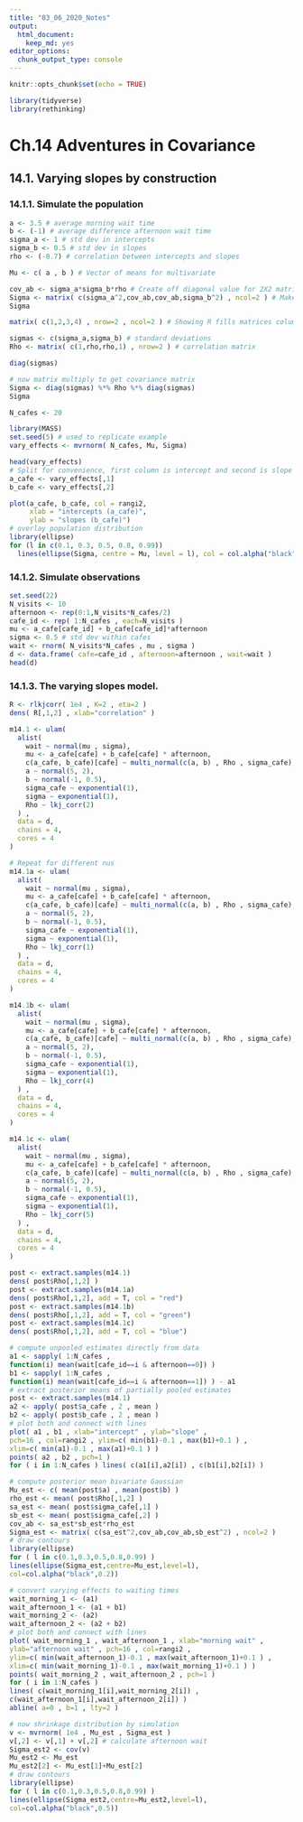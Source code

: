 ```yaml
---
title: "03_06_2020_Notes"
output: 
  html_document: 
    keep_md: yes
editor_options: 
  chunk_output_type: console
---
```


```r
knitr::opts_chunk$set(echo = TRUE)
```

```r
library(tidyverse)
library(rethinking)
```

# Ch.14 Adventures in Covariance
## 14.1. Varying slopes by construction
### 14.1.1. Simulate the population

```r
a <- 3.5 # average morning wait time
b <- (-1) # average difference afternoon wait time
sigma_a <- 1 # std dev in intercepts
sigma_b <- 0.5 # std dev in slopes
rho <- (-0.7) # correlation between intercepts and slopes
```

```r
Mu <- c( a , b ) # Vector of means for multivariate
```

```r
cov_ab <- sigma_a*sigma_b*rho # Create off diagonal value for 2X2 matrix
Sigma <- matrix( c(sigma_a^2,cov_ab,cov_ab,sigma_b^2) , ncol=2 ) # Make var-cov matrix
Sigma
```

```r
matrix( c(1,2,3,4) , nrow=2 , ncol=2 ) # Showing R fills matrices column first by default
```

```r
sigmas <- c(sigma_a,sigma_b) # standard deviations
Rho <- matrix( c(1,rho,rho,1) , nrow=2 ) # correlation matrix

diag(sigmas)

# now matrix multiply to get covariance matrix
Sigma <- diag(sigmas) %*% Rho %*% diag(sigmas)
Sigma
```

```r
N_cafes <- 20
```

```r
library(MASS)
set.seed(5) # used to replicate example
vary_effects <- mvrnorm( N_cafes, Mu, Sigma)
```

```r
head(vary_effects)
# Split for convenience, first column is intercept and second is slope
a_cafe <- vary_effects[,1]
b_cafe <- vary_effects[,2]
```

```r
plot(a_cafe, b_cafe, col = rangi2,
     xlab = "intercepts (a_cafe)",
     ylab = "slopes (b_cafe)")
# overlay population distribution
library(ellipse)
for (l in c(0.1, 0.3, 0.5, 0.8, 0.99))
  lines(ellipse(Sigma, centre = Mu, level = l), col = col.alpha("black", 0.2))
```

### 14.1.2. Simulate observations

```r
set.seed(22)
N_visits <- 10
afternoon <- rep(0:1,N_visits*N_cafes/2)
cafe_id <- rep( 1:N_cafes , each=N_visits )
mu <- a_cafe[cafe_id] + b_cafe[cafe_id]*afternoon
sigma <- 0.5 # std dev within cafes
wait <- rnorm( N_visits*N_cafes , mu , sigma )
d <- data.frame( cafe=cafe_id , afternoon=afternoon , wait=wait )
head(d)
```

### 14.1.3. The varying slopes model.

```r
R <- rlkjcorr( 1e4 , K=2 , eta=2 )
dens( R[,1,2] , xlab="correlation" )
```

```r
m14.1 <- ulam(
  alist(
    wait ~ normal(mu , sigma),
    mu <- a_cafe[cafe] + b_cafe[cafe] * afternoon,
    c(a_cafe, b_cafe)[cafe] ~ multi_normal(c(a, b) , Rho , sigma_cafe),
    a ~ normal(5, 2),
    b ~ normal(-1, 0.5),
    sigma_cafe ~ exponential(1),
    sigma ~ exponential(1),
    Rho ~ lkj_corr(2)
  ) ,
  data = d,
  chains = 4,
  cores = 4
)

# Repeat for different nus
m14.1a <- ulam(
  alist(
    wait ~ normal(mu , sigma),
    mu <- a_cafe[cafe] + b_cafe[cafe] * afternoon,
    c(a_cafe, b_cafe)[cafe] ~ multi_normal(c(a, b) , Rho , sigma_cafe),
    a ~ normal(5, 2),
    b ~ normal(-1, 0.5),
    sigma_cafe ~ exponential(1),
    sigma ~ exponential(1),
    Rho ~ lkj_corr(1)
  ) ,
  data = d,
  chains = 4,
  cores = 4
)

m14.1b <- ulam(
  alist(
    wait ~ normal(mu , sigma),
    mu <- a_cafe[cafe] + b_cafe[cafe] * afternoon,
    c(a_cafe, b_cafe)[cafe] ~ multi_normal(c(a, b) , Rho , sigma_cafe),
    a ~ normal(5, 2),
    b ~ normal(-1, 0.5),
    sigma_cafe ~ exponential(1),
    sigma ~ exponential(1),
    Rho ~ lkj_corr(4)
  ) ,
  data = d,
  chains = 4,
  cores = 4
)

m14.1c <- ulam(
  alist(
    wait ~ normal(mu , sigma),
    mu <- a_cafe[cafe] + b_cafe[cafe] * afternoon,
    c(a_cafe, b_cafe)[cafe] ~ multi_normal(c(a, b) , Rho , sigma_cafe),
    a ~ normal(5, 2),
    b ~ normal(-1, 0.5),
    sigma_cafe ~ exponential(1),
    sigma ~ exponential(1),
    Rho ~ lkj_corr(5)
  ) ,
  data = d,
  chains = 4,
  cores = 4
)
```

```r
post <- extract.samples(m14.1)
dens( post$Rho[,1,2] )
post <- extract.samples(m14.1a)
dens( post$Rho[,1,2], add = T, col = "red")
post <- extract.samples(m14.1b)
dens( post$Rho[,1,2], add = T, col = "green")
post <- extract.samples(m14.1c)
dens( post$Rho[,1,2], add = T, col = "blue")
```

```r
# compute unpooled estimates directly from data
a1 <- sapply( 1:N_cafes ,
function(i) mean(wait[cafe_id==i & afternoon==0]) )
b1 <- sapply( 1:N_cafes ,
function(i) mean(wait[cafe_id==i & afternoon==1]) ) - a1
# extract posterior means of partially pooled estimates
post <- extract.samples(m14.1)
a2 <- apply( post$a_cafe , 2 , mean )
b2 <- apply( post$b_cafe , 2 , mean )
# plot both and connect with lines
plot( a1 , b1 , xlab="intercept" , ylab="slope" ,
pch=16 , col=rangi2 , ylim=c( min(b1)-0.1 , max(b1)+0.1 ) ,
xlim=c( min(a1)-0.1 , max(a1)+0.1 ) )
points( a2 , b2 , pch=1 )
for ( i in 1:N_cafes ) lines( c(a1[i],a2[i]) , c(b1[i],b2[i]) )
```

```r
# compute posterior mean bivariate Gaussian
Mu_est <- c( mean(post$a) , mean(post$b) )
rho_est <- mean( post$Rho[,1,2] )
sa_est <- mean( post$sigma_cafe[,1] )
sb_est <- mean( post$sigma_cafe[,2] )
cov_ab <- sa_est*sb_est*rho_est
Sigma_est <- matrix( c(sa_est^2,cov_ab,cov_ab,sb_est^2) , ncol=2 )
# draw contours
library(ellipse)
for ( l in c(0.1,0.3,0.5,0.8,0.99) )
lines(ellipse(Sigma_est,centre=Mu_est,level=l),
col=col.alpha("black",0.2))
```

```r
# convert varying effects to waiting times
wait_morning_1 <- (a1)
wait_afternoon_1 <- (a1 + b1)
wait_morning_2 <- (a2)
wait_afternoon_2 <- (a2 + b2)
# plot both and connect with lines
plot( wait_morning_1 , wait_afternoon_1 , xlab="morning wait" ,
ylab="afternoon wait" , pch=16 , col=rangi2 ,
ylim=c( min(wait_afternoon_1)-0.1 , max(wait_afternoon_1)+0.1 ) ,
xlim=c( min(wait_morning_1)-0.1 , max(wait_morning_1)+0.1 ) )
points( wait_morning_2 , wait_afternoon_2 , pch=1 )
for ( i in 1:N_cafes )
lines( c(wait_morning_1[i],wait_morning_2[i]) ,
c(wait_afternoon_1[i],wait_afternoon_2[i]) )
abline( a=0 , b=1 , lty=2 )
```

```r
# now shrinkage distribution by simulation
v <- mvrnorm( 1e4 , Mu_est , Sigma_est )
v[,2] <- v[,1] + v[,2] # calculate afternoon wait
Sigma_est2 <- cov(v)
Mu_est2 <- Mu_est
Mu_est2[2] <- Mu_est[1]+Mu_est[2]
# draw contours
library(ellipse)
for ( l in c(0.1,0.3,0.5,0.8,0.99) )
lines(ellipse(Sigma_est2,centre=Mu_est2,level=l),
col=col.alpha("black",0.5))
```

